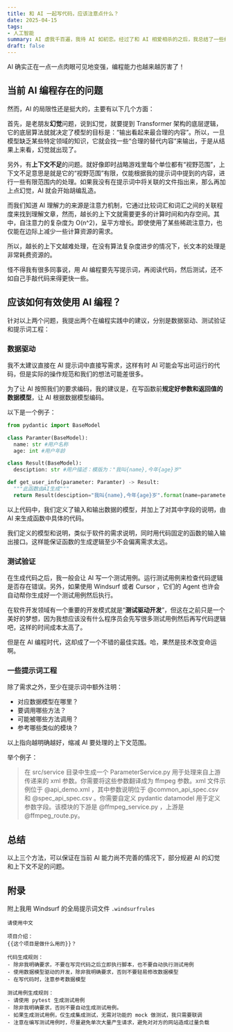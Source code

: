 ```yaml
---
title: 和 AI 一起写代码，应该注意点什么？
date: 2025-04-15
tags:
- 人工智能
summary: AI 虐我千百遍，我待 AI 如初恋。经过了和 AI 相爱相杀的之后，我总结了一些经验……
draft: false
---
```


AI 确实正在一点一点肉眼可见地变强，编程能力也越来越厉害了！

## 当前 AI 编程存在的问题

然而，AI 的局限性还是挺大的，主要有以下几个方面：

首先，是老朋友**幻觉**问题，说到幻觉，就要提到 Transformer 架构的底层逻辑，它的底层算法就就决定了模型的目标是：“输出看起来最合理的内容”。所以，一旦模型缺乏某些特定领域的知识，它就会找一些“合理的替代内容”来输出，于是从结果上来看，幻觉就出现了。

另外，有**上下文不足**的问题。就好像即时战略游戏里每个单位都有“视野范围”，上下文不足意思是就是它的“视野范围”有限，仅能根据我的提示词中提到的内容，进行一些有限范围内的处理。如果我没有在提示词中将关联的文件指出来，那么再加上点幻觉，AI 就会开始胡编乱造。

而我们知道 AI 理解力的来源是注意力机制，它通过比较词汇和词汇之间的关联程度来找到理解文章，然而，越长的上下文就需要更多的计算时间和内存空间。其中，自注意力的复杂度为 O(n^2)，呈平方增长。即使使用了某些稀疏注意力，也仅能在边际上减少一些计算资源的需求。

所以，越长的上下文越难处理，在没有算法复杂度进步的情况下，长文本的处理是非常耗费资源的。

怪不得我有很多同事说，用 AI 编程要先写提示词，再阅读代码，然后测试，还不如自己手敲代码来得更快一些。

## 应该如何有效使用 AI 编程？

针对以上两个问题，我提出两个在编程实践中的建议，分别是数据驱动、测试验证和提示词工程：

### 数据驱动

我不太建议直接在 AI 提示词中直接写需求，这样有时 AI 可能会写出可运行的代码，但是实际的操作规范和我们的想法可能差很多。

为了让 AI 按照我们的要求编码，我的建议是，在写函数前**规定好参数和返回值的数据模型**，让 AI 根据数据模型编码。

以下是一个例子：

```python
from pydantic import BaseModel

class Paramter(BaseModel):
  name: str #用户名称
  age: int #用户年龄

class Result(BaseModel):
  desciption: str #用户描述：模版为："我叫{name},今年{age}岁"

def get_user_info(parameter: Paramter) -> Result:
  """此函数由AI生成"""
  return Result(desciption="我叫{name},今年{age}岁".format(name=parameter.name, age=parameter.age))
```

以上代码中，我们定义了输入和输出数据的模型，并加上了对其中字段的说明，由 AI 来生成函数中具体的代码。

我们定义的模型和说明，类似于软件的需求说明，同时用代码固定的函数的输入输出接口。这样能保证函数的生成逻辑至少不会偏离需求太远。

### 测试验证

在生成代码之后，我一般会让 AI 写一个测试用例。运行测试用例来检查代码逻辑是否存在错误。另外，如果使用 Windsurf 或者 Cursor ，它们的 Agent 也许会自动帮你生成好一个测试用例然后执行。

在软件开发领域有一个重要的开发模式就是“**测试驱动开发**”，但这在之前只是一个美好的梦想，因为我想应该没有什么程序员会先写很多测试用例然后再写代码逻辑吧，这样的时间成本太高了。

但是在 AI 编程时代，这却成了一个不错的最佳实践。哈，果然是技术改变命运啊。

### 一些提示词工程

除了需求之外，至少在提示词中额外注明：
- 对应数据模型在哪里？
- 要调用哪些方法？
- 可能被哪些方法调用？
- 参考哪些类似的模块？

以上指向越明确越好，缩减 AI 要处理的上下文范围。

举个例子：

> 在 src/service 目录中生成一个 ParameterService.py 用于处理来自上游传递来的 xml 参数。你需要将这些参数翻译成为 ffmpeg 参数。xml 文件示例位于 @api_demo.xml ，其中参数说明位于 @common_api_spec.csv 和 @spec_api_spec.csv 。你需要自定义 pydantic datamodel 用于定义参数字段。该模块的下游是 @ffmpeg_service.py ，上游是 @ffmpeg_route.py。

## 总结

以上三个方法，可以保证在当前 AI 能力尚不完善的情况下，部分规避 AI 的幻觉和上下文不足的问题。

## 附录

附上我用 Windsurf 的全局提示词文件 `.windsurfrules`

```plaintext
请使用中文

项目介绍：
{{这个项目是做什么用的}}？

代码生成规则：
- 除非我明确要求，不要在写完代码之后立即执行脚本，也不要自动执行测试用例
- 使用数据模型驱动的开发，除非我明确要求，否则不要轻易修改数据模型
- 在写代码时，注意参考数据模型

测试用例生成规则：
- 请使用 pytest 生成测试用例
- 除非我明确要求，否则不要自动生成测试用例。
- 如果生成测试用例，仅生成集成测试，无需对功能的 mock 做测试，我只需要联调
- 注意在编写测试用例时，尽量避免单次大量产生请求，避免对对方的网站造成过量负载
```
